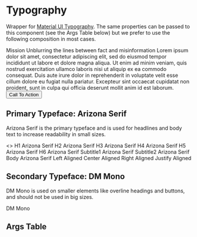 
<Meta title="Base Components/Typography" component={Typography} />

<!-- TODO: get argTypes to work -->
<!-- argTypes={{
    children: {
      control: {
        type: 'element',
        require: true,
      },
    },
    variant: {
      control: {
        options: [
          'h1',
          'h2',
          'h3',
          'h4',
          'h5',
          'h6',
          'subtitle1',
          'subtitle2',
          'body1',
          'body2',
          'caption',
          'button',
          'overline',
          'inherit',
        ],
        type: 'radio',
      },
    },
    align: {
      control: {
        type: 'radio',
      },
    },
    gutterBottom: {
      control: { type: 'boolean' },
    },
    noWrap: {
      control: { type: 'boolean' },
    },
    paragraph: {
      control: { type: 'boolean' },
    },
    fontFamily: {
      control: {
        options: ['DM Mono', 'Arizona Serif'],
        type: 'radio',
      },
    }} -->

# Typography

Wrapper for [Material UI Typography](https://mui.com/material-ui/react-typography/).
The same properties can be passed to this component (see the Args Table below) but we prefer to use the following composition in most cases.

<Canvas>
  <Story name="Typeface Composition" height="320px">
    <Typography fontFamily="DM Mono">Mission</Typography>
    <Typography variant="h3">
      Unblurring the lines between fact and misinformation
    </Typography>
    <Typography variant="body1" fontFamily="Arizona Text">
      Lorem ipsum dolor sit amet, consectetur adipiscing elit, sed do eiusmod
      tempor incididunt ut labore et dolore magna aliqua. Ut enim ad minim
      veniam, quis nostrud exercitation ullamco laboris nisi ut aliquip ex ea
      commodo consequat. Duis aute irure dolor in reprehenderit in voluptate
      velit esse cillum dolore eu fugiat nulla pariatur. Excepteur sint occaecat
      cupidatat non proident, sunt in culpa qui officia deserunt mollit anim id
      est laborum.
    </Typography>
    <Button sx={{ marginTop: 2 }} color="secondary">
      Call To Action
    </Button>
  </Story>
</Canvas>

## Primary Typeface: Arizona Serif

Arizona Serif is the primary typeface and is used for headlines and body text to increase readability in small sizes.

<Canvas>
  <Story name="Primary Typeface" height="530px">
    <>
      <Typography variant="h1">H1 Arizona Serif</Typography>
      <Typography variant="h2">H2 Arizona Serif</Typography>
      <Typography variant="h3">H3 Arizona Serif</Typography>
      <Typography variant="h4">H4 Arizona Serif</Typography>
      <Typography variant="h5">H5 Arizona Serif</Typography>
      <Typography variant="h6">H6 Arizona Serif</Typography>
      <Typography variant="subtitle1">Subtitle1 Arizona Serif</Typography>
      <Typography variant="subtitle2">Subtitle2 Arizona Serif</Typography>
      <Typography variant="body1">Body Arizona Serif</Typography>
      <Typography align="left">Left Aligned</Typography>
      <Typography align="center">Center Aligned</Typography>
      <Typography align="right">Right Aligned</Typography>
      <Typography align="justify">Justify Aligned</Typography>
    </>
  </Story>
</Canvas>

## Secondary Typeface: DM Mono

DM Mono is used on smaller elements like overline headings and buttons, and should not be used in big sizes.

<Canvas>
  <Story name="Secondary Typeface">
    <Typography fontFamily="DM Mono">DM Mono</Typography>
  </Story>
</Canvas>

## Args Table

<ArgsTable of={Typography} />
